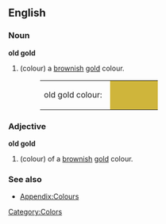 {{Wikipedia}}
==English==

===Noun===
'''old gold'''
#(colour) a [[brown]]ish [[gold]] colour.
#:<table><tr><td>old gold colour: &nbsp;</td><td bgcolor="#CFB53B" width="80">&nbsp; </td></tr></table>

===Adjective===
'''old gold'''
#(colour) of a [[brown]]ish [[gold]] colour.

===See also===
*[[Wiktionary_Appendix:Colours|Appendix:Colours]]

[[Category:Colors]]